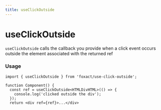 ```yaml
---
title: useClickOutside
---
```


# useClickOutside


<ExportMetaInfo />

`useClickOutside` calls the callback you provide when a click event occurs outside the element associated with the returned ref

### Usage

```tsx copy
import { useClickOutside } from 'foxact/use-click-outside';

function Component() {
  const ref = useClickOutside<HTMLDivHTML>(() => {
    console.log('clicked outside the div');
  });
  return <div ref={ref}>...</div>
```

